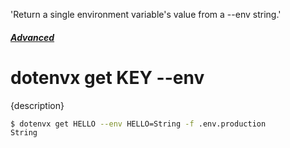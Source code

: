   'Return a single environment variable\'s value from a --env string.'

##### [Advanced](/docs/advanced)
# dotenvx get KEY --env

<p className="lead">{description}</p>

```sh
$ dotenvx get HELLO --env HELLO=String -f .env.production
String
```
